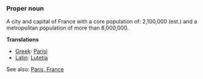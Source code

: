 ===Proper noun===

A city and capital of France with a core population of: 2,100,000 (est.) and a metropolitan population of more than 8,000,000.

'''Translations'''

*[[Greek]]: [[Parisi]]
*[[Latin]]: [[Lutetia]]

See also: [[en:Paris, France|Paris, France]]